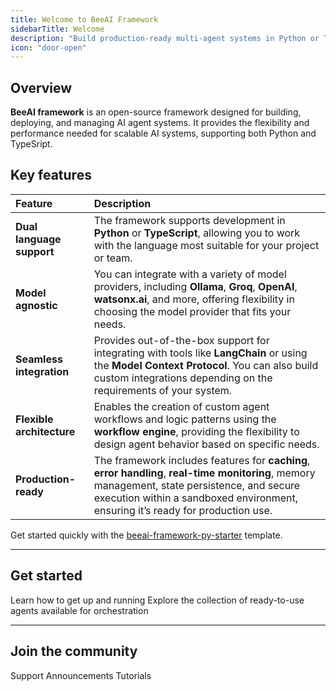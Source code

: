```yaml
---
title: Welcome to BeeAI Framework
sidebarTitle: Welcome
description: "Build production-ready multi-agent systems in Python or TypeScript"
icon: "door-open"
---
```


## Overview

**BeeAI framework** is an open-source framework designed for building, deploying, and managing AI agent systems. It provides the flexibility and performance needed for scalable AI systems, supporting both Python and TypeSript.

## Key features

| **Feature**              | **Description**                                                                 |
|:-------------------------|:---------------------------------------------------------------------------------|
| **Dual language support** | The framework supports development in **Python** or **TypeScript**, allowing you to work with the language most suitable for your project or team. |
| **Model agnostic**       | You can integrate with a variety of model providers, including **Ollama**, **Groq**, **OpenAI**, **watsonx.ai**, and more, offering flexibility in choosing the model provider that fits your needs. |
| **Seamless integration** | Provides out-of-the-box support for integrating with tools like **LangChain** or using the **Model Context Protocol**. You can also build custom integrations depending on the requirements of your system. |
| **Flexible architecture** | Enables the creation of custom agent workflows and logic patterns using the **workflow engine**, providing the flexibility to design agent behavior based on specific needs. |
| **Production-ready**     | The framework includes features for **caching**, **error handling**, **real-time monitoring**, memory management, state persistence, and secure execution within a sandboxed environment, ensuring it’s ready for production use. |

<Tip>
Get started quickly with the <a href="https://github.com/i-am-bee/beeai-framework-py-starter" target="_blank">beeai-framework-py-starter</a> template.
</Tip>

---

## Get started

<CardGroup cols={2}>
  <Card title="Quickstart" icon="rocket" href="/introduction/quickstart">
    Learn how to get up and running
  </Card>
  <Card title="Installation" icon="gear" href="/introduction/installation">
    Explore the collection of ready-to-use agents available for orchestration
  </Card>
</CardGroup>

---

## Join the community

<CardGroup cols={3}>
  <Card title="Discord" icon="discord" href="https://discord.gg/NradeA6ZNF">
    Support
  </Card>
  <Card
    title="Bluesky"
    icon="bluesky"
    href="https://bsky.app/profile/beeaiagents.bsky.social"
  >
    Announcements
  </Card>
  <Card title="Youtube" icon="youtube" href="https://youtube.com/@BeeAIAgents">
    Tutorials
  </Card>
</CardGroup>